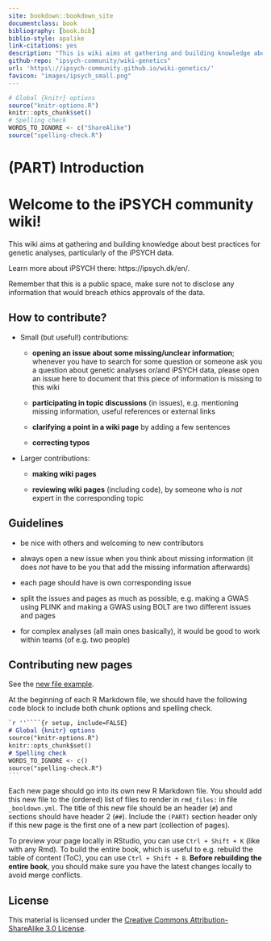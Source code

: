 ```yaml
--- 
site: bookdown::bookdown_site
documentclass: book
bibliography: [book.bib]
biblio-style: apalike
link-citations: yes
description: "This is wiki aims at gathering and building knowledge about best practices for genetic analyses, particularly of the iPSYCH data."
github-repo: "ipsych-community/wiki-genetics"
url: 'https\://ipsych-community.github.io/wiki-genetics/'
favicon: "images/ipsych_small.png"
---
```


```r
# Global {knitr} options
source("knitr-options.R")
knitr::opts_chunk$set()
# Spelling check
WORDS_TO_IGNORE <- c("ShareAlike")
source("spelling-check.R")
```

# (PART) Introduction {-}

# Welcome to the iPSYCH community wiki! {-}

This wiki aims at gathering and building knowledge about best practices for genetic analyses, particularly of the iPSYCH data.

Learn more about iPSYCH there: https://ipsych.dk/en/.

Remember that this is a public space, make sure not to disclose any information that would breach ethics approvals of the data.

## How to contribute? {-}

- Small (but useful!) contributions: 

    - **opening an issue about some missing/unclear information**; whenever you have to search for some question or someone ask you a question about genetic analyses or/and iPSYCH data, please open an issue here to document that this piece of information is missing to this wiki
    
    - **participating in topic discussions** (in issues), e.g. mentioning missing information, useful references or external links
    
    - **clarifying a point in a wiki page** by adding a few sentences
    
    - **correcting typos**

- Larger contributions: 

    - **making wiki pages**
    
    - **reviewing wiki pages** (including code), by someone who is *not* expert in the corresponding topic


## Guidelines {-}

- be nice with others and welcoming to new contributors

- always open a new issue when you think about missing information (it does *not* have to be you that add the missing information afterwards)

- each page should have is own corresponding issue

- split the issues and pages as much as possible, e.g. making a GWAS using PLINK and making a GWAS using BOLT are two different issues and pages

- for complex analyses (all main ones basically), it would be good to work within teams (of e.g. two people)

## Contributing new pages {-}

See the [new file example](https://github.com/ipsych-community/wiki-genetics/blob/master/example.Rmd).

At the beginning of each R Markdown file, we should have the following code block to include both chunk options and spelling check.

````markdown
`r ''````{r setup, include=FALSE}
# Global {knitr} options
source("knitr-options.R")
knitr::opts_chunk$set()
# Spelling check
WORDS_TO_IGNORE <- c()
source("spelling-check.R")
```
````

Each new page should go into its own new R Markdown file.
You should add this new file to the (ordered) list of files to render in `rmd_files:` in file `_booldown.yml`.
The title of this new file should be an header  (`#`) and sections should have header 2 (`##`).
Include the `(PART)` section header only if this new page is the first one of a new part (collection of pages).

To preview your page locally in RStudio, you can use `Ctrl + Shift + K` (like with any Rmd). 
To build the entire book, which is useful to e.g. rebuild the table of content (ToC), you can use `Ctrl + Shift + B`. 
**Before rebuilding the entire book**, you should make sure you have the latest changes locally to avoid merge conflicts.

## License {-}

This material is licensed under the [Creative Commons Attribution-ShareAlike 3.0 License](http://creativecommons.org/licenses/by-sa/3.0/). 

